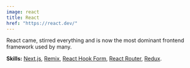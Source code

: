 ```yaml
---
image: react
title: React
href: "https://react.dev/"
---
```


React came, stirred everything and is now the most dominant frontend framework used by many.

<span class="block mt-1">
  <strong class="font-medium">Skills:</strong>
  <a 
    class="link" 
    href="https://nextjs.org/"
    title="Next.js"
    aria-label="Next.js"
    target="_blank"
    rel="noreferrer"
  >Next.js</a>,
  <a 
    class="link" 
    href="https://remix.run/"
    title="Remix"
    aria-label="Remix"
    target="_blank"
    rel="noreferrer"
  >Remix</a>,
  <a 
    class="link" 
    href="https://react-hook-form.com/"
    title="React Hook Form"
    aria-label="React Hook Form"
    target="_blank"
    rel="noreferrer"
  >React Hook Form</a>,
  <a 
    class="link" 
    href="https://reactrouter.com/en/main"
    title="React Router"
    aria-label="React Router"
    target="_blank"
    rel="noreferrer"
  >React Router</a>,
  <a 
    class="link" 
    href="https://redux.js.org/"
    title="Redux"
    aria-label="Redux"
    target="_blank"
    rel="noreferrer"
  >Redux</a>.
</span>
